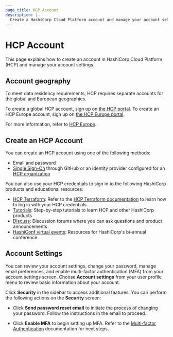 ```yaml
---
page_title: HCP Account
description: |-
  Create a HashiCorp Cloud Platform account and manage your account settings.
---
```


# HCP Account

This page explains how to create an account in HashiCorp Cloud Platform (HCP) and manage your account settings.

## Account geography

To meet data residency requirements, HCP requires separate accounts for the global and European geographies.

To create a global HCP account, sign up on [the HCP portal](https://portal.cloud.hashicorp.com/). To create an HCP Europe account, sign up on [the HCP Europe portal](https://portal.cloud.eu.hashicorp.com/).

For more information, refer to [HCP Europe](/hcp/docs/hcp/europe).

## Create an HCP Account

You can create an HCP account using one of the following methods:

- Email and password
- [Single Sign-On](/hcp/docs/hcp/iam/sso) through GitHub or an identity provider configured for an [HCP organization](/hcp/docs/hcp/admin/orgs)

You can also use your HCP credentials to sign in to the following HashiCorp products and educational resources:

- [HCP Terraform](https://cloud.hashicorp.com/products/terraform): Refer to the [HCP Terraform documentation](/terraform/cloud-docs/users-teams-organizations/users#log-in-with-your-hcp-account) to learn how to log in with your HCP credentials.
- [Tutorials](/hcp/tutorials): Step-by-step tutorials to learn HCP and other HashiCorp products
- [Discuss](https://discuss.hashicorp.com): Discussion forums where you can ask questions and product announcements
- [HashiConf virtual events](https://hashiconf.com): Resources for HashiCorp's bi-annual conference

## Account Settings

You can review your account settings, change your password, manage email preferences, and enable multi-factor authentication (MFA) from your account settings screen.
Choose **Account settings** from your user profile menu to review basic information about your account.

Click **Security** in the sidebar to access additional features. You can perform the following actions on the **Security** screen:

- Click **Send password reset email** to initiate the process of changing your password. Follow the instructions in the email to proceed.

- Click **Enable MFA** to begin setting up MFA. Refer to the [Multi-factor Authentication](/hcp/docs/hcp/security/mfa) documentation for next steps.
